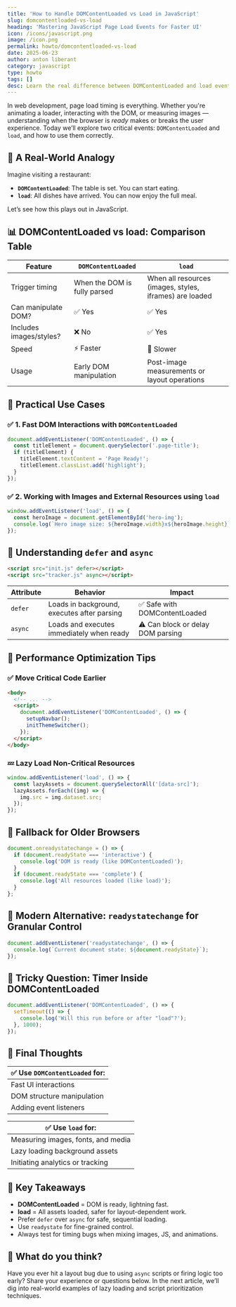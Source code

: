 ```yaml
---
title: 'How to Handle DOMContentLoaded vs Load in JavaScript'
slug: domcontentloaded-vs-load
heading: 'Mastering JavaScript Page Load Events for Faster UI'
icon: /icons/javascript.png
image: /icon.png
permalink: howto/domcontentloaded-vs-load
date: 2025-06-23
author: anton liberant
category: javascript
type: howto
tags: []
desc: Learn the real difference between DOMContentLoaded and load events in JavaScript. Improve page performance and avoid flickering or timing bugs.
---
```


In web development, page load timing is everything. Whether you're animating a loader, interacting with the DOM, or measuring images — understanding when the browser is *ready* makes or breaks the user experience. Today we’ll explore two critical events: `DOMContentLoaded` and `load`, and how to use them correctly.

## 🍜 A Real-World Analogy

Imagine visiting a restaurant:

- **`DOMContentLoaded`**: The table is set. You can start eating.
- **`load`**: All dishes have arrived. You can now enjoy the full meal.

Let’s see how this plays out in JavaScript.

## 📊 DOMContentLoaded vs load: Comparison Table

| Feature                     | `DOMContentLoaded`                              | `load`                                            |
|----------------------------|--------------------------------------------------|---------------------------------------------------|
| Trigger timing             | When the DOM is fully parsed                    | When all resources (images, styles, iframes) are loaded |
| Can manipulate DOM?        | ✅ Yes                                           | ✅ Yes                                            |
| Includes images/styles?    | ❌ No                                            | ✅ Yes                                            |
| Speed                      | ⚡ Faster                                        | 🐢 Slower                                         |
| Usage                      | Early DOM manipulation                          | Post-image measurements or layout operations      |

## 🧪 Practical Use Cases

### ✅ 1. Fast DOM Interactions with `DOMContentLoaded`

```js
document.addEventListener('DOMContentLoaded', () => {
  const titleElement = document.querySelector('.page-title');
  if (titleElement) {
    titleElement.textContent = 'Page Ready!';
    titleElement.classList.add('highlight');
  }
});
```

### ✅ 2. Working with Images and External Resources using `load`

```js
window.addEventListener('load', () => {
  const heroImage = document.getElementById('hero-img');
  console.log(`Hero image size: ${heroImage.width}x${heroImage.height}`);
});
```

## 🧠 Understanding `defer` and `async`

```html
<script src="init.js" defer></script>
<script src="tracker.js" async></script>
```

| Attribute | Behavior                                      | Impact                            |
|-----------|-----------------------------------------------|-----------------------------------|
| `defer`   | Loads in background, executes after parsing   | ✅ Safe with DOMContentLoaded     |
| `async`   | Loads and executes immediately when ready     | ⚠️ Can block or delay DOM parsing |

## 🚀 Performance Optimization Tips

### ✅ Move Critical Code Earlier

```html
<body>
  <!-- ... -->
  <script>
    document.addEventListener('DOMContentLoaded', () => {
      setupNavbar();
      initThemeSwitcher();
    });
  </script>
</body>
```

### 💤 Lazy Load Non-Critical Resources

```js
window.addEventListener('load', () => {
  const lazyAssets = document.querySelectorAll('[data-src]');
  lazyAssets.forEach((img) => {
    img.src = img.dataset.src;
  });
});
```

## 🔁 Fallback for Older Browsers

```js
document.onreadystatechange = () => {
  if (document.readyState === 'interactive') {
    console.log('DOM is ready (like DOMContentLoaded)');
  }
  if (document.readyState === 'complete') {
    console.log('All resources loaded (like load)');
  }
};
```

## 🧬 Modern Alternative: `readystatechange` for Granular Control

```js
document.addEventListener('readystatechange', () => {
  console.log(`Current document state: ${document.readyState}`);
});
```

## 🧩 Tricky Question: Timer Inside DOMContentLoaded

```js
document.addEventListener('DOMContentLoaded', () => {
  setTimeout(() => {
    console.log('Will this run before or after "load"?');
  }, 1000);
});
```

## 🧭 Final Thoughts

| ✅ Use `DOMContentLoaded` for:          |
|----------------------------------------|
| Fast UI interactions                  |
| DOM structure manipulation             |
| Adding event listeners                 |

| ✅ Use `load` for:                      |
|----------------------------------------|
| Measuring images, fonts, and media     |
| Lazy loading background assets         |
| Initiating analytics or tracking       |

## 📌 Key Takeaways

- **DOMContentLoaded** = DOM is ready, lightning fast.
- **load** = All assets loaded, safer for layout-dependent work.
- Prefer `defer` over `async` for safe, sequential loading.
- Use `readystate` for fine-grained control.
- Always test for timing bugs when mixing images, JS, and animations.

## 💬 What do you think?

Have you ever hit a layout bug due to using `async` scripts or firing logic too early? Share your experience or questions below. In the next article, we’ll dig into real-world examples of lazy loading and script prioritization techniques.